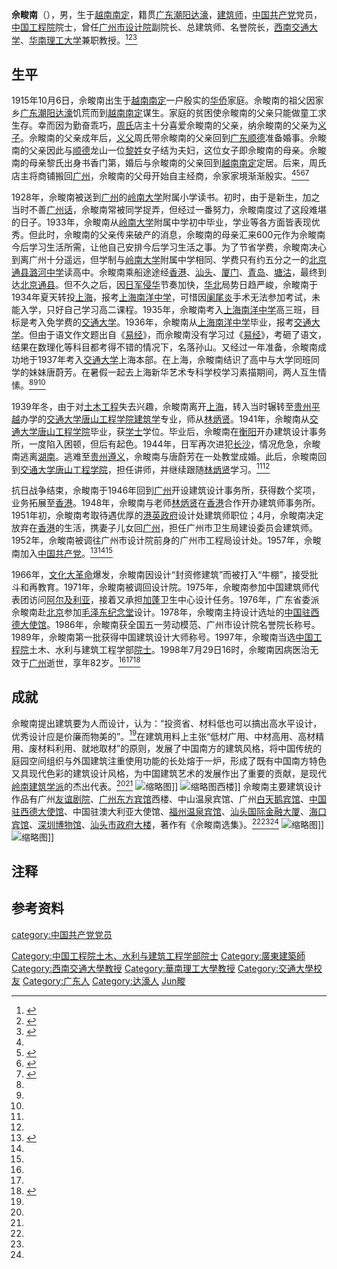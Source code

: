 {{Infobox person
| name = 佘畯南
| gender = 男
| birth_date = {{Birth date|1915|10|6}}
| birth_place = [[越南|越南]][[南定市|南定]]
| death_date = {{Death date and age|1998|7|29|1915|10|6}}
| death_place = {{PRC}}[[广东|广东]][[广州|广州]]
| residence = [[广东|广东]][[广州|广州]]
| nationality = {{PRC}}
| education = [[交通大学唐山工程学院|交通大学唐山工程学院]]
| research = [[建筑学|建筑学]]
| ancestor = [[广东|广东]][[潮阳|潮阳]]
| title = [[中国工程院院士|中国工程院院士]]
| party = {{CCP}}
| spouse = 唐蔚芳
}}

'''佘畯南'''（{{bd|1915年|10月6日|1998年|7月29日|catIdx=She佘}}）{{NoteTag|name=出生年份|佘畯南的出生年份有1915年、1916年两种说法，此处依据的是《佘畯南选集》的记载。}}，男，生于[[越南|越南]][[南定市|南定]]，籍贯[[广东|广东]][[潮阳县|潮阳]][[达濠|达濠]]，[[建筑师|建筑师]]，[[中国共产党|中国共产党]]党员，[[中国工程院|中国工程院]]院士，曾任[[广州市设计院|广州市设计院]]副院长、总建筑师、名誉院长，[[西南交通大学|西南交通大学]]、[[华南理工大学|华南理工大学]]兼职教授。<ref>{{Cite web|url=http://ysg.ckcest.cn/cae/ysgDetailsAction.do?method=baseInfo&acInfoId=1947&pagename=grxx_jbxx&flag=0|title=佘畯南_基本信息_中国工程院院士馆|accessdate=2018-11-18|work=ysg.ckcest.cn|archive-url=https://web.archive.org/web/20181118122947/http://ysg.ckcest.cn/cae/ysgDetailsAction.do?method=baseInfo&acInfoId=1947&pagename=grxx_jbxx&flag=0|archive-date=2018-11-18|dead-url=yes}}</ref><ref name=":0">{{Cite web|title=广州市设计院-佘畯南院士|url=https://gzdi.com/designer/info_13.aspx?itemid=48&lcid=15|accessdate=2020-04-27|author=|date=|format=|work=gzdi.com|publisher=|language=|archive-date=2021-02-06|archive-url=https://web.archive.org/web/20210206211227/https://gzdi.com/designer/info_13.aspx?itemid=48&lcid=15|dead-url=no}}</ref><ref name=":1">{{Cite web|title=中国工程院-佘畯南|url=http://www.cae.cn/cae/sites/main/jump.jsp?oid=20111231115358421912986|accessdate=2020-04-27|author=|date=|format=|work=www.cae.cn|publisher=|language=}}</ref>

== 生平 ==
1915年10月6日，佘畯南出生于[[越南|越南]][[南定市|南定]]一户殷实的[[华侨|华侨]]家庭。佘畯南的祖父因家乡[[广东|广东]][[潮阳县|潮阳]][[达濠|达濠]]饥荒而到[[越南|越南]][[南定市|南定]]谋生。家庭的贫困使佘畯南的父亲只能做童工求生存。幸而因为勤奋乖巧，[[周氏|周氏]]店主十分喜爱佘畯南的父亲，纳佘畯南的父亲为[[乾親|义子]]。佘畯南的父亲成年后，[[乾親|义父]]周氏带佘畯南的父亲回到[[广东|广东]][[顺德|顺德]]准备婚事。佘畯南的父亲因此与[[顺德|顺德]]龙山一位[[黎姓|黎姓]]女子结为夫妇，这位女子即佘畯南的母亲。佘畯南的母亲黎氏出身书香门第，婚后与佘畯南的父亲回到[[越南|越南]][[南定市|南定]]定居。后来，周氏店主将商铺搬回[[广州|广州]]，佘畯南的父母开始自主经商，佘家家境渐渐殷实。<ref name=":0" /><ref name=":3">{{Cite book|title=佘畯南选集|author = 佘畯南|publisher=中国建筑工业出版社|year=1997|isbn=7-112-03061-7|location=北京|pages=}}</ref><ref name=":4">{{Cite journal|title=楼宇，体现他的才华、品质——记著名建筑师佘畯南|author=宁泉骋|url=|journal=南方建筑|issue=03|doi=|others=|year=1995|volume=|pages=41-43|pmid=}}</ref><ref name=":5">{{Cite journal|title=我的自述|author=佘畯南|url=|journal=南方建筑|issue=03|doi=|others=|year=1998|location=广州|volume=|pages=74-75|pmid=}}</ref>

1928年，佘畯南被送到[[广州|广州]]的[[岭南大学_(广州)|岭南大学]]附属小学读书。初时，由于是新生，加之当时不善[[广州话|广州话]]，佘畯南常被同学捉弄，但经过一番努力，佘畯南度过了这段难堪的日子。1933年，佘畯南从[[岭南大学_(广州)|岭南大学]]附属中学初中毕业，学业等各方面皆表现优秀。但此时，佘畯南的父亲传来破产的消息，佘畯南的母亲汇来600元作为佘畯南今后学习生活所需，让他自己安排今后学习生活之事。为了节省学费，佘畯南决心到离广州十分遥远，但学制与[[岭南大学_(广州)|岭南大学]]附属中学相同、学费只有约五分之一的[[北京|北京]][[通县|通县]][[潞河中学|潞河中学]]读高中。佘畯南乘船途途经[[香港|香港]]、[[汕头|汕头]]、[[厦门|厦门]]、[[青岛|青岛]]、[[塘沽|塘沽]]，最终到达[[北京|北京]][[通县|通县]]。但不久之后，因[[中国抗日战争|日军侵华]]节奏加快，[[华北|华北]]局势日趋严峻，佘畯南于1934年夏天转投[[上海|上海]]，报考[[上海市南洋中学|上海南洋中学]]，可惜因[[阑尾炎|阑尾炎]]手术无法参加考试，未能入学，只好自己学习高二课程。1935年，佘畯南考入[[上海市南洋中学|上海南洋中学]]高三班，目标是考入免学费的[[交通大学|交通大学]]。1936年，佘畯南从[[上海市南洋中学|上海南洋中学]]毕业，报考[[交通大学|交通大学]]。但由于语文作文题出自《[[易经|易经]]》，而佘畯南没有学习过《[[易经|易经]]》，考砸了语文，结果在数理化等科目都考得不错的情况下，名落孙山。又经过一年准备，佘畯南成功地于1937年考入[[交通大学|交通大学]]上海本部。在上海，佘畯南结识了高中与大学同班同学的妹妹唐蔚芳。在暑假一起去上海新华艺术专科学校学习素描期间，两人互生情愫。<ref name=":4" /><ref name=":3" /><ref name=":5" />

1939年冬，由于对[[土木工程|土木工程]]失去兴趣，佘畯南离开[[上海|上海]]，转入当时辗转至[[贵州|贵州]][[平越|平越]]办学的[[交通大学唐山工程学院|交通大学唐山工程学院]][[建筑学|建筑学]]专业，师从[[林炳贤|林炳贤]]。1941年，佘畯南从[[交通大学唐山工程学院|交通大学唐山工程学院]]毕业，获[[学士|学士]]学位。毕业后，佘畯南在[[衡阳|衡阳]]开办建筑设计事务所，一度陷入困顿，但后有起色。1944年，日军再次进犯[[长沙|长沙]]，情况危急，佘畯南逃离[[湖南|湖南]]。逃难至[[贵州|贵州]][[遵义|遵义]]，佘畯南与唐蔚芳在一处教堂成婚。此后，佘畯南回到[[交通大学唐山工程学院|交通大学唐山工程学院]]，担任讲师，并继续跟随[[林炳贤|林炳贤]]学习。<ref name=":3" /><ref name=":5" />

抗日战争结束，佘畯南于1946年回到[[广州|广州]]开设建筑设计事务所，获得数个奖项，业务拓展至[[香港|香港]]。1948年，佘畯南与老师[[林炳贤|林炳贤]]在[[香港|香港]]合作开办建筑师事务所。1951年初，佘畯南考取待遇优厚的[[港英政府|港英政府]]设计处建筑师职位；4月，佘畯南决定放弃在[[香港|香港]]的生活，携妻子儿女回[[广州|广州]]，担任广州市卫生局建设委员会建筑师。1952年，佘畯南被调往广州市设计院前身的广州市工程局设计处。1957年，佘畯南加入[[中国共产党|中国共产党]]。<ref name=":2">{{Cite web|title=中国院士馆-佘畯南-院士自述|url=http://ysg.ckcest.cn/ysgDetails/personalSelfReport/1947/sjzj_yszs.html|accessdate=2020-04-27|author=|date=|format=|work=ysg.ckcest.cn|publisher=|language=}}</ref><ref name=":3" /><ref name=":5" />

1966年，[[文化大革命|文化大革命]]爆发，佘畯南因设计“封资修建筑”而被打入“牛棚”，接受批斗和再教育。1971年，佘畯南被调回设计院。1975年，佘畯南参加中国建筑师代表团访问[[阿尔及利亚|阿尔及利亚]]，接着又承担[[加蓬|加蓬]]卫生中心设计任务。1976年，广东省委派佘畯南赴[[北京|北京]]参加[[毛泽东纪念堂|毛泽东纪念堂]]设计。1978年，佘畯南主持设计选址{{link-de|里加尔宫|Schloss Rigal}}的[[中国驻德国大使馆波恩旧址|中国驻西德大使馆]]。1986年，佘畯南获全国五一劳动模范、广州市设计院名誉院长称号。1989年，佘畯南第一批获得中国建筑设计大师称号。1997年，佘畯南当选[[中国工程院|中国工程院]]土木、水利与建筑工程学部[[中华人民共和国两院院士制度|院士]]。1998年7月29日16时，佘畯南因病医治无效于[[广州|广州]]逝世，享年82岁。<ref name=":2" /><ref name=":5" /><ref>{{Cite journal|title=中国工程院院士佘畯南同志逝世|author=广州市设计院|url=|journal=建筑学报|issue=12|doi=|others=|year=1998|volume=|page=64|pmid=}}</ref>

== 成就 ==
佘畯南提出建筑要为人而设计，认为：“投资省、材料低也可以搞出高水平设计，优秀设计应是价廉而物美的”。<ref name=":3" />在建筑用料上主张“低材广用、中材高用、高材精用、废材料利用、就地取材”的原则，发展了中国南方的建筑风格，将中国传统的庭园空间组织与外国建筑注重使用功能的长处熔于一炉，形成了既有中国南方特色又具现代色彩的建筑设计风格，为中国建筑艺术的发展作出了重要的贡献，是现代[[岭南建筑学派|岭南建筑学派]]的杰出代表。<ref name=":0" /><ref name=":1" />
[[File:广州友谊剧院.jpg|缩略图]]]]
[[File:Guangzhou_Oriental_Hotel_West_Building.jpg|缩略图]]西楼]]
佘畯南主要建筑设计作品有广州[[友谊剧院|友谊剧院]]、[[东方宾馆_(广州)|广州东方宾馆]]西楼、中山温泉宾馆、广州[[白天鹅宾馆|白天鹅宾馆]]、[[中国驻德国大使馆波恩旧址|中国驻西德大使馆]]、中国驻澳大利亚大使馆、[[福州温泉宾馆|福州温泉宾馆]]、[[汕头国际金融大厦|汕头国际金融大厦]]、[[海口宾馆|海口宾馆]]、[[深圳博物馆|深圳博物馆]]、[[汕头市政府大楼|汕头市政府大楼]]，著作有《佘畯南选集》。<ref name=":0" /><ref name=":1" /><ref name=":3" />
[[File:WHITE_SWAN_HOTEL_(2017-10-14).jpg|缩略图]]]]
[[File:Godesberg,_Botschaft_der_Volksrepublik_China_(Bonn)_Kurfürstenallee_12,_Bad_Godesberg_004x.jpg|缩略图]]]]

==注释==
{{notefoot}}

== 参考资料 ==
{{reflist}}

{{中国工程院土木、水利与建筑工程学部院士}}

{{Authority control}}
{{DEFAULTSORT:She佘畯南}}
[[Category:中国工程院土木、水利与建筑工程学部院士|Category:中国工程院土木、水利与建筑工程学部院士]]
[[Category:廣東建築師|Category:廣東建築師]]
[[Category:西南交通大學教授|Category:西南交通大學教授]]
[[Category:華南理工大學教授|Category:華南理工大學教授]]
[[Category:交通大學校友|Category:交通大學校友]]
[[category:中国共产党党员|category:中国共产党党员]]
[[Category:广东人|Category:广东人]]
[[Category:达濠人|Category:达濠人]]
[[Category:佘姓|Jun畯]]